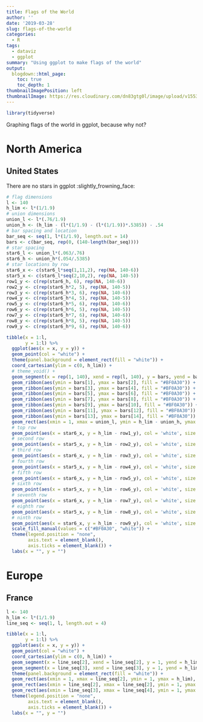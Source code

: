 ```yaml
---
title: Flags of the World
author: ''
date: '2019-03-28'
slug: flags-of-the-world
categories:
  - R
tags:
  - dataviz
  - ggplot
summary: "Using ggplot to make flags of the world"
output:
  blogdown::html_page:
    toc: true
    toc_depth: 1
thumbnailImagePosition: left
thumbnailImage: https://res.cloudinary.com/dn83gtg0l/image/upload/v1553842477/national-flags.jpg
---
```


```r
library(tidyverse)
```

Graphing flags of the world in ggplot, because why not?  

# North America

## United States 

There are no stars in ggplot :slightly_frowning_face: 
```r
# flag dimensions 
l <- 140
h_lim <- l*(1/1.9)
# union dimensions
union_l <- l*(.76/1.9)
union_h <- (h_lim - (l*(1/1.9) - (l*(1/1.9))*.5385)) - .54
# bar spacing and location 
bar_seq <- seq(1, l*(1/1.9), length.out = 14)
bars <- c(bar_seq, rep(0, (140-length(bar_seq))))
# star spacing
star6_l <- union_l*(.063/.76)
star6_h <- union_h*(.054/.5385) 
# star locations by row
star6_x <- c(star6_l*seq(1,11,2), rep(NA, 140-6))
star5_x <- c(star6_l*seq(2,10,2), rep(NA, 140-5))
row1_y <- c(rep(star6_h, 6), rep(NA, 140-6))
row2_y <- c(rep(star6_h*2, 5), rep(NA, 140-5))
row3_y <- c(rep(star6_h*3, 6), rep(NA, 140-6))
row4_y <- c(rep(star6_h*4, 5), rep(NA, 140-5))
row5_y <- c(rep(star6_h*5, 6), rep(NA, 140-6))
row6_y <- c(rep(star6_h*6, 5), rep(NA, 140-5))
row7_y <- c(rep(star6_h*7, 6), rep(NA, 140-6))
row8_y <- c(rep(star6_h*8, 5), rep(NA, 140-5))
row9_y <- c(rep(star6_h*9, 6), rep(NA, 140-6))

tibble(x = 1:l, 
       y = 1:l) %>%
  ggplot(aes(x = x, y = y)) + 
  geom_point(col = "white") + 
  theme(panel.background = element_rect(fill = "white")) +
  coord_cartesian(ylim = c(0, h_lim)) + 
  # theme_void() + 
  geom_segment(x = rep(1, 140), xend = rep(l, 140), y = bars, yend = bars, col = 'white') +
  geom_ribbon(aes(ymin = bars[1], ymax = bars[2], fill = "#BF0A30")) +
  geom_ribbon(aes(ymin = bars[3], ymax = bars[4], fill = "#BF0A30")) +
  geom_ribbon(aes(ymin = bars[5], ymax = bars[6], fill = "#BF0A30")) +
  geom_ribbon(aes(ymin = bars[7], ymax = bars[8], fill = "#BF0A30")) +
  geom_ribbon(aes(ymin = bars[9], ymax = bars[10], fill = "#BF0A30")) +
  geom_ribbon(aes(ymin = bars[11], ymax = bars[12], fill = "#BF0A30")) +
  geom_ribbon(aes(ymin = bars[13], ymax = bars[14], fill = "#BF0A30")) +
  geom_rect(aes(xmin = 1, xmax = union_l, ymin = h_lim - union_h, ymax = h_lim), fill = "#002868") + 
  # top row
  geom_point(aes(x = star6_x, y = h_lim - row1_y), col = 'white', size = 3) + 
  # second row
  geom_point(aes(x = star5_x, y = h_lim - row2_y), col = 'white', size = 3)  +
  # third row
  geom_point(aes(x = star6_x, y = h_lim - row3_y), col = 'white', size = 3) +
  # fourth row
  geom_point(aes(x = star5_x, y = h_lim - row4_y), col = 'white', size = 3) +
  # fifth row
  geom_point(aes(x = star6_x, y = h_lim - row5_y), col = 'white', size = 3) +
  # sixth row
  geom_point(aes(x = star5_x, y = h_lim - row6_y), col = 'white', size = 3) +
  # seventh row
  geom_point(aes(x = star6_x, y = h_lim - row7_y), col = 'white', size = 3) +
  # eighth row
  geom_point(aes(x = star5_x, y = h_lim - row8_y), col = 'white', size = 3) +
  # ninth row
  geom_point(aes(x = star6_x, y = h_lim - row9_y), col = 'white', size = 3) +
  scale_fill_manual(values = c("#BF0A30", "white")) +
  theme(legend.position = "none",
        axis.text = element_blank(),
        axis.ticks = element_blank()) +
  labs(x = "", y = "")

```

# Europe
##  France 

```r
l <- 140
h_lim <- l*(1/1.9)
line_seq <- seq(1, l, length.out = 4)

tibble(x = 1:l, 
       y = 1:l) %>%
  ggplot(aes(x = x, y = y)) + 
  geom_point(col = "white") + 
  coord_cartesian(ylim = c(0, h_lim)) +
  geom_segment(x = line_seq[2], xend = line_seq[2], y = 1, yend = h_lim, col = 'white') +
  geom_segment(x = line_seq[3], xend = line_seq[3], y = 1, yend = h_lim, col = 'white') +
  theme(panel.background = element_rect(fill = "white")) +
  geom_rect(aes(xmin = 1, xmax = line_seq[2], ymin = 1, ymax = h_lim), fill = "#183883") +
  geom_rect(aes(xmin = line_seq[2], xmax = line_seq[2], ymin = 1, ymax = h_lim), fill = "#FFFFFF") +
  geom_rect(aes(xmin = line_seq[3], xmax = line_seq[4], ymin = 1, ymax = h_lim), fill = "#DA251E") +
  theme(legend.position = "none",
        axis.text = element_blank(),
        axis.ticks = element_blank()) +
  labs(x = "", y = "")

```